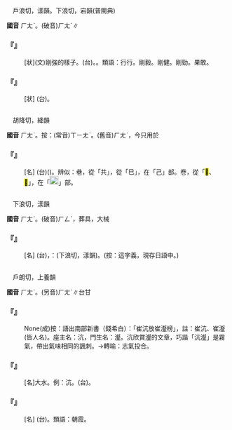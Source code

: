
=={{ruby|行|ㄏㄤˋ}}==

　戶浪切，漾韻。下浪切，宕韻(普閩典)

'''國音''' <rt>ㄏㄤˋ</rt>。(破音)<rt>ㄏㄤˊ</rt>{{ruby|。|ㄒㄧㄥˊ}}{{ruby|。|ㄏㄥˊ}}∥

    

==='''『{{ruby|行|ㄏㄤˋ}}{{ruby|行|ㄏㄤˋ}}』'''===
: [狀](文)剛強的樣子。(台){{ruby|堅|ㄍㄧㄢ}}{{ruby|強|ㄍㄧㆲ˫}}。{{ruby|敢|ㄍㆰˋ}}{{ruby|甲|ㄍㄚㆷ}}{{ruby|丌|ㆤ}}{{ruby|款|ㄎㄨㄢˋ}}。類語：行行。剛毅。剛健。剛勁。果敢。
    

==='''『{{ruby|樹|ㄕㄨˋ}}{{ruby|行|ㄏㄤˋ}}{{ruby|子|·ㄗˇ}}』'''===
: [狀] (台){{ruby|排|ㄅㄞˊ}}{{ruby|歸|ㄍㄨㄧ}}{{ruby|列|ㄌㄧㄚㆵ ͘}}{{ruby|丌|ㆤ}}{{ruby|樹|ㄑㄧㄨ˫}}{{ruby|仔|ㄚ}}。
    

=={{ruby|巷|ㄏㄤˋ}}==

　胡降切，絳韻

'''國音''' <rt>ㄏㄤˋ</rt>。按：(常音)<rt>ㄒㄧㄤˋ</rt>。(舊音)<rt>ㄏㄤˋ</rt>，今只用於

    

==='''『{{ruby|巷|ㄏㄤˋ}}{{ruby|道|ㄉㄠˋ}}』'''===
: [名] (台){{ruby|炭|ㄊㄨㆩ˪}}{{ruby|礦|ㄎㆲ˪}}{{ruby|丌|ㆤ}}{{ruby|坑|ㄎㆥ}}({{ruby|道|ㄉㄜ˫}})。辨似：巷，從「共」，從「巳」，在「己」部。卷，從「<mark>&#xf9e78;</mark>、<mark>&#xfa0e0;</mark>」，在「[[File:c6c8.png|20px]]」部。
    

=={{ruby|桁|ㄏㄤˋ}}==

　下浪切，漾韻

'''國音''' <rt>ㄏㄤˋ</rt>。(破音)<rt>ㄏㄥˊ</rt>，葬具{{ruby|。|ㄏㄤˊ}}，大械

    

==='''『{{ruby|桁|ㄏㄤˋ}}』'''===
: [名] (台){{ruby|古|ㄍㆦˋ}}{{ruby|早|ㄗㄚˋ}}{{ruby|人|ㄌㄤˊ}}{{ruby|用|ㄧㆲ˫}}{{ruby|丌|ㄗㄨㄥ}}{{ruby|衫|ㄙㆩ}}{{ruby|仔|ㄚ}}{{ruby|架|ㄍㆤ˪}}，{{ruby|叫|ㄍㄧㄜ˪}}{{ruby|做|ㄗㄨㆤ˪}}{{ruby|/|ㄗㄜ˪}}：{{ruby|桁|ㄏㆲ˫}}(下浪切，漾韻)。(按：這字義，現存日語中。)
    

=={{ruby|沆|ㄏㄤˋ}}==

　戶朗切，上養韻

'''國音''' <rt>ㄏㄤˋ</rt>。(另音)<rt>ㄏㄤˊ</rt>∥台甘

    

==='''『{{ruby|沆|ㄏㄤˋ}}{{ruby|瀣|ㄒㄧㄝˋ}}{{ruby|一|ㄧˊ}}{{ruby|氣|ㄑㄧˋ}}』'''===
: None(成)按：語出南部新書（錢希白）：「崔沆放崔瀣榜」，註：崔沆、崔瀣(皆人名)。座主名：沆，門生名：瀣。沆欣賞瀣的文章，巧諧「沆瀣」是霧氣，帶出氣味相同的諷刺。→轉喻：志氣投合。
    

==='''『{{ruby|沆|ㄏㄤˋ}}』'''===
: [名]大水。例：沆{{ruby|漭|ㄇㄤˇ}}。(台){{ruby|漭|ㆠㆲˋ}}{{ruby|沆|ㄏㆲˋ}}{{ruby|水|ㄗㄨㄧˋ}}{{ruby|面|ㆠㄧㄣ˫}}{{ruby|真|ㄐㄧㄣ}}{{ruby|廣|ㄍㆲˋ}}{{ruby|大|ㄉㄞ˫}}{{ruby|丌|ㆤ}}{{ruby|款|ㄎㄨㄢˋ}}。
    

==='''『{{ruby|沆|ㄏㄤˋ}}{{ruby|瀣|ㄒㄧㄝˋ}}』'''===
: [名] (台){{ruby|露|ㄌㆦ˪}}{{ruby|水|ㄗㄨㄧˋ}}{{ruby|丌|ㆤ}}{{ruby|氣|ㄎㄧ˪}}。類語：朝霞。
    
